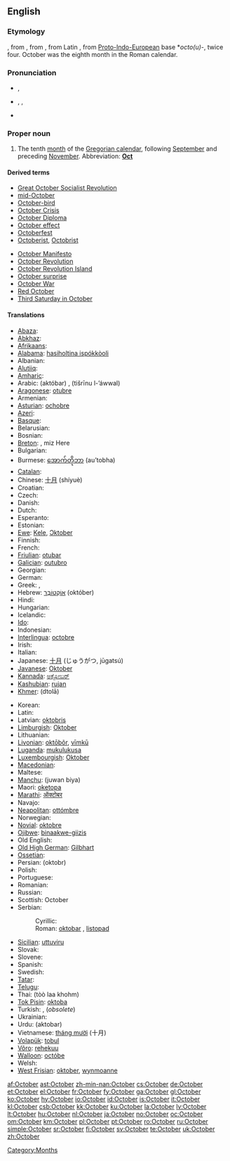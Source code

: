 {{also|october}}
==English==

===Etymology===
{{etyl|enm}}, from {{etyl|ang}}, from {{etyl|la}} {{term|october|octōber|eighth month|lang=la}}, from Latin {{term|octo|octō|eight|lang=la}}, from [[Proto-Indo-European]] base *''octo(u)-'', twice four. October was the eighth month in the Roman calendar.

===Pronunciation===
* {{a|UK}} {{IPA|/ɒkˈtəʊbə/}}, {{SAMPA|/Qk"t@Ub@/}}
* {{a|US}} {{enPR|äk-tōʹbər}}, {{IPA|/ɑkˈtoʊbɚ/}}, {{SAMPA|/Ak"toUb@`/}}
* {{audio|en-us-October.ogg|Audio (US)}}

===Proper noun===
{{en-proper noun|s|-}}

# The tenth [[month]] of the [[Gregorian calendar]], following [[September]] and preceding [[November]]. Abbreviation: '''[[Oct]]'''

====Derived terms====
{{top2}}
* [[w:October Revolution|Great October Socialist Revolution]]
* [[mid-October]]
* [[October-bird]]
* [[w:October Crisis|October Crisis]]
* [[w:October Diploma|October Diploma]]
* [[October effect]]
* [[Octoberfest]]
* [[Octoberist]], [[Octobrist]]
{{mid2}}
* [[w:October Manifesto|October Manifesto]]
* [[October Revolution]]
* [[w:October Revolution Island|October Revolution Island]]
* [[October surprise]]
* [[w:October War|October War]]
* [[w:October Revolution|Red October]]
* [[w:Third Saturday in October|Third Saturday in October]]
{{bottom}}

====Translations====
{{trans-top|tenth month of the Gregorian calendar}}
* [[Abaza]]: {{tø|abq|октябрь}}
* [[Abkhaz]]: {{Cyrl|[[жьҭаара]]}} {{IPAchar|(ẓ̌ṭaara)}}
* [[Afrikaans]]: {{t+|af|Oktober|xs=Afrikaans}}
* [[Alabama]]: [[hasiholtina ispókkòoli]]
* Albanian: {{t|sq|tetor|xs=Albanian}}
* [[Alutiiq]]: {{tø|ems|Kakegllum Iralua}}
* [[Amharic]]: {{t|am|ኦክተውበር|tr=oktäwbär|sc=Ethi|xs=Amharic}}
* Arabic: {{Arab|[[اكتوبر|أكْتُوبَر]]}} (aktóbar) {{m}}, {{Arab|[[تشرين الاول|تِشرينُ الأوّلُ]]}} (tišrīnu l-’áwwal) {{m}}
* [[Aragonese]]: [[otubre]] {{m}}
* Armenian: {{t+|hy|հոկտեմբեր|tr=hoktember|sc=Armn|xs=Armenian}}
* [[Asturian]]: [[ochobre]] {{m}}
* [[Azeri]]: {{t|az|oktyabr|xs=Azeri}}
* [[Basque]]: {{t|eu|urri|xs=Basque}}
* Belarusian: {{t-|be|кастрычнік|tr=kastrýčnik|sc=Cyrl|xs=Belarusian}}
* Bosnian: {{t-|bs|oktobar|m}}
* [[Breton]]: {{t-|br|Here|xs=Breton}}, miz Here
* Bulgarian: {{t+|bg|октомври|m|tr=októmvri|sc=Cyrl}}
* Burmese: [[အောက်တိုဘာ]] (au’tobha)
* [[Catalan]]: {{t+|ca|octubre|m}}
* Chinese: [[十月]] (shíyuè)
* Croatian: {{t+|hr|listopad|m}}
* Czech: {{t+|cs|říjen|m}}
* Danish: {{t+|da|oktober}}
* Dutch: {{t+|nl|oktober}}
* Esperanto: {{t+|eo|oktobro|xs=Esperanto}}
* Estonian: {{t+|et|oktoober}}
* [[Ewe]]: [[Kele]], [[Ɔktober]]
* Finnish: {{t+|fi|lokakuu}}
* French: {{t+|fr|octobre|m}}
* [[Friulian]]: [[otubar]] {{m}}
* [[Galician]]: [[outubro]] {{m}}
* Georgian: {{t-|ka|ოქტომბერი|tr=oxtomberi|xs=Georgian}}
* German: {{t+|de|Oktober|m}}
* Greek: {{t+|el|Οκτώβριος|m|tr=Októvrios|sc=Grek}}, {{t+|el|Οκτώβρης|m|tr=Októvris|sc=Grek}}
* Hebrew: [[אוקטובר|אוֹקְטוֹבֶּר]] (október)
* Hindi: {{t-|hi|अक्तूबर|m|tr=aktūbar|sc=Deva|xs=Hindi}}
* Hungarian: {{t+|hu|október}}
* Icelandic: {{t+|is|október}}
* [[Ido]]: {{t+|io|oktobro|xs=Ido}}
* Indonesian: {{t-|id|oktober|xs=Indonesian}}
* [[Interlingua]]: [[octobre]]
* Irish: {{t+|ga|Deireadh Fómhair|xs=Irish}}
* Italian: {{t+|it|ottobre|m}}
* Japanese: [[十月]] (じゅうがつ, jūgatsú)
* [[Javanese]]: [[Oktober]]
* [[Kannada]]: [[ಅಕ್ಟೋಬರ್]] {{unicode|(akṭōbara)}}
* [[Kashubian]]: [[rujan]] {{m}}
* [[Khmer]]: {{Khmr|[[តុលា]]}} (dtolā)
{{trans-mid}}
* Korean: {{t+|ko|시월|tr=siweol|sc=KOchar}}
* Latin: {{t+|la|october}}
* Latvian: [[oktobris]] {{m}}
* [[Limburgish]]: [[Oktober]] {{m}}
* Lithuanian: {{t+|lt|spalis|m|xs=Lithuanian}}
* [[Livonian]]: [[oktōbõr]], [[vīmkū]]
* [[Luganda]]: [[mukulukusa]]
* [[Luxembourgish]]: [[Oktober]] {{m}}
* [[Macedonian]]: {{t+|mk|октомври|m|tr=októmvri|sc=Cyrl|xs=Macedonian}}
* Maltese: {{t-|mt|Ottubru|xs=Maltese}}
* [[Manchu]]: (juwan biya)
* Maori: [[oketopa]]
* [[Marathi]]: [[ऑक्टोबर]] {{unicode|(okṭobar)}}
* Navajo: {{tø|nv|Ghąąjį}}
* [[Neapolitan]]: [[ottómbre]] {{m}}
* Norwegian: {{t+|no|oktober}}
* [[Novial]]: [[oktobre]]
* [[Ojibwe]]: [[binaakwe-giizis]]
* Old English: {{t+|ang|winterfylleþ|xs=Old English}}
* [[Old High German]]: [[Gilbhart]] {{m}}
* [[Ossetian]]: {{tø|os|октябрь|tr=oktjábr’|sc=Cyrl|xs=Ossetian}}
* Persian: {{fa-Arab|[[اکتبر]]}} (oktobr)
* Polish: {{t+|pl|październik|m}}
* Portuguese: {{t+|pt|outubro|m}}
* Romanian: {{t+|ro|octombrie}}
* Russian: {{t+|ru|октябрь|m|tr=oktjábr’|sc=Cyrl}}
* Scottish: October
* Serbian:
*: Cyrillic: {{t+|sr|октобар|m|sc=Cyrl}}
*: Roman: [[oktobar#Serbian|oktobar]] {{m}}, [[listopad]] {{m}}
* [[Sicilian]]: [[uttuviru]] {{m}}
* Slovak: {{t+|sk|október|m}}
* Slovene: {{t-|sl|október|m}}
* Spanish: {{t+|es|octubre|m}}
* Swedish: {{t+|sv|oktober}}
* [[Tatar]]: {{t-|tt|öktäber|xs=Tatar}}
* [[Telugu]]: {{t|te|అక్టోబరు|tr=akTObaru|sc=Telu}}
* Thai: {{Thai|[[ตุลาคม]]}} (tòò laa khohm)
* [[Tok Pisin]]: [[oktoba]]
* Turkish: {{t+|tr|ekim}}, {{t|tr|Teşrini Evvel}} (''obsolete'')
* Ukrainian: {{t+|uk|жовтень|m|tr=žovten’|sc=Cyrl|xs=Ukrainian}}
* Urdu: {{ur-Arab|[[اکتوبر]]}} (aktobar) {{m}}
* Vietnamese: [[tháng mười]] (十月)
* [[Volapük]]: [[tobul]]
* [[Võro]]: [[rehekuu]]
* [[Walloon]]: [[octóbe]] {{m}}
* Welsh: {{t-|cy|Hydref|xs=Welsh}}
* [[West Frisian]]: [[oktober]], [[wynmoanne]]
{{trans-bottom}}

[[Category:Months]]

[[af:October]]
[[ast:October]]
[[zh-min-nan:October]]
[[cs:October]]
[[de:October]]
[[et:October]]
[[el:October]]
[[fr:October]]
[[fy:October]]
[[ga:October]]
[[gl:October]]
[[ko:October]]
[[hy:October]]
[[io:October]]
[[id:October]]
[[is:October]]
[[it:October]]
[[kl:October]]
[[csb:October]]
[[kk:October]]
[[ku:October]]
[[la:October]]
[[lv:October]]
[[lt:October]]
[[hu:October]]
[[nl:October]]
[[ja:October]]
[[no:October]]
[[oc:October]]
[[om:October]]
[[km:October]]
[[pl:October]]
[[pt:October]]
[[ro:October]]
[[ru:October]]
[[simple:October]]
[[sr:October]]
[[fi:October]]
[[sv:October]]
[[te:October]]
[[uk:October]]
[[zh:October]]